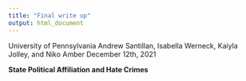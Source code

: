 ```yaml
---
title: "Final write up"
output: html_document
---
```


University of Pennsylvania
Andrew Santillan, Isabella Werneck, Kaiyla Jolley, and Niko Amber
December 12th, 2021

__State Political Affiliation and Hate Crimes__

```r

```


```r

```

```r

```


